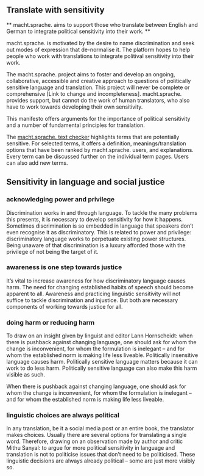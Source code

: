 ## Translate with sensitivity

** macht.sprache. aims to support those who translate between English and German to integrate political sensitivity into their work. **

macht.sprache. is motivated by the desire to name discrimination and seek out modes of expression that de-normalise it. The platform hopes to help people who work with translations to integrate politival sensitivity into their work.

The macht.sprache. project aims to foster and develop an ongoing, collaborative, accessible and creative approach to questions of politically sensitive language and translation. This project will never be complete or comprehensive [Link to change and incompleteness]. macht.sprache. provides support, but cannot do the work of human translators, who also have to work towards developing their own sensitivity.

This manifesto offers arguments for the importance of political sensitivity and a number of fundamental principles for translation.

The [macht.sprache. text checker](/text-checker) highlights terms that are potentially sensitive. For selected terms, it offers a definition, meanings/translation options that have been ranked by macht.sprache. users, and explanations. Every term can be discussed further on the individual term pages. Users can also add new terms.

## Sensitivity in language and social justice

### acknowledging power and privilege

Discrimination works in and through language. To tackle the many problems this presents, it is necessary to develop sensitivity for how it happens. Sometimes discrimination is so embedded in language that speakers don’t even recognise it as discriminatory. This is related to power and privilege: discriminatory language works to perpetuate existing power structures. Being unaware of that discrimination is a luxury afforded those with the privilege of not being the target of it.

### awareness is one step towards justice

It’s vital to increase awareness for how discriminatory language causes harm. The need for changing established habits of speech should become apparent to all. Awareness and practicing linguistic sensitivity will not suffice to tackle discrimination and injustice. But both are necessary components of working towards justice for all.

### doing harm or reducing harm

To draw on an insight given by linguist and editor Lann Hornscheidt: when there is pushback against changing language, one should ask for whom the change is inconvenient, for whom the formulation is inelegant – and for whom the established norm is making life less liveable. Politically insensitive language causes harm. Politically sensitive language matters because it can work to do less harm. Politically sensitive language can also make this harm visible as such.

<PullQuote author="Lann Hornscheidt">

When there is pushback against changing language, one should ask for whom the change is inconvenient, for whom the formulation is inelegant – and for whom the established norm is making life less liveable.

</PullQuote>

### linguistic choices are always political

In any translation, be it a social media post or an entire book, the translator makes choices. Usually there are several options for translating a single word. Therefore, drawing on an observation made by author and critic Mithu Sanyal: to argue for more political sensitivity in language and translation is not to politicise issues that don’t need to be politicised. These linguistic decisions are always already political – some are just more visibly so.
